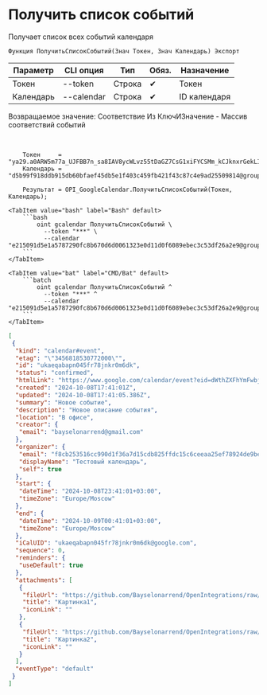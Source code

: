 ﻿---
sidebar_position: 2
---


# Получить список событий
 Получает список всех событий календаря



`Функция ПолучитьСписокСобытий(Знач Токен, Знач Календарь) Экспорт`

  | Параметр | CLI опция | Тип | Обяз. | Назначение |
  |-|-|-|-|-|
  | Токен | --token | Строка | &#x2714; | Токен |
  | Календарь | --calendar | Строка | &#x2714; | ID календаря |

  
  Возвращаемое значение:   Соответствие Из КлючИЗначение - Массив соответствий событий

<br/>




```bsl title="Пример использования для 1С:Предприятие/OneScript"
    Токен     = "ya29.a0ARW5m77a_UJFBB7n_sa8IAV8ycWLvz55tDaGZ7CsG1xiFYCSMm_kCJknxrGekLItp4p6eF054EBz7apAKFGnuUYhTJMy2lu6N7NTFAvHM...";
    Календарь = "d5b99f918ddb915db60bfaef45db5e1f403c459fb421f43c87c4e9ad25509814@group.calendar.google.com";

    Результат = OPI_GoogleCalendar.ПолучитьСписокСобытий(Токен, Календарь);
```
    

 <Tabs>
  
    <TabItem value="bash" label="Bash" default>
        ```bash
            oint gcalendar ПолучитьСписокСобытий \
              --token "***" \
              --calendar "e215091d5e1a5787290fc8b670d6d0061323e0d11d0f6089ebec3c53df26a2e9@group.calendar.google.com"
        ```
    </TabItem>
  
    <TabItem value="bat" label="CMD/Bat" default>
        ```batch
            oint gcalendar ПолучитьСписокСобытий ^
              --token "***" ^
              --calendar "e215091d5e1a5787290fc8b670d6d0061323e0d11d0f6089ebec3c53df26a2e9@group.calendar.google.com"
        ```
    </TabItem>
</Tabs>


```json title="Результат"
[
 {
  "kind": "calendar#event",
  "etag": "\"3456818530772000\"",
  "id": "ukaeqabapn045fr78jnkr0m6dk",
  "status": "confirmed",
  "htmlLink": "https://www.google.com/calendar/event?eid=dWthZXFhYmFwbjA0NWZyNzhqbmtyMG02ZGsgZjhjYjI1MzUxNmNjOTkwZDFmMzZhN2QxNWNkYjgyNWZmZGMxNWM2Y2VlYWEyNWVmNzg5MjRkZTliZWVhM2E1NkBn",
  "created": "2024-10-08T17:41:01Z",
  "updated": "2024-10-08T17:41:05.386Z",
  "summary": "Новое событие",
  "description": "Новое описание события",
  "location": "В офисе",
  "creator": {
   "email": "bayselonarrend@gmail.com"
  },
  "organizer": {
   "email": "f8cb253516cc990d1f36a7d15cdb825ffdc15c6ceeaa25ef78924de9beea3a56@group.calendar.google.com",
   "displayName": "Тестовый календарь",
   "self": true
  },
  "start": {
   "dateTime": "2024-10-08T23:41:01+03:00",
   "timeZone": "Europe/Moscow"
  },
  "end": {
   "dateTime": "2024-10-09T00:41:01+03:00",
   "timeZone": "Europe/Moscow"
  },
  "iCalUID": "ukaeqabapn045fr78jnkr0m6dk@google.com",
  "sequence": 0,
  "reminders": {
   "useDefault": true
  },
  "attachments": [
   {
    "fileUrl": "https://github.com/Bayselonarrend/OpenIntegrations/raw/main/service/test_data/picture.jpg",
    "title": "Картинка1",
    "iconLink": ""
   },
   {
    "fileUrl": "https://github.com/Bayselonarrend/OpenIntegrations/raw/main/service/test_data/picture2.jpg",
    "title": "Картинка2",
    "iconLink": ""
   }
  ],
  "eventType": "default"
 }
]
```

